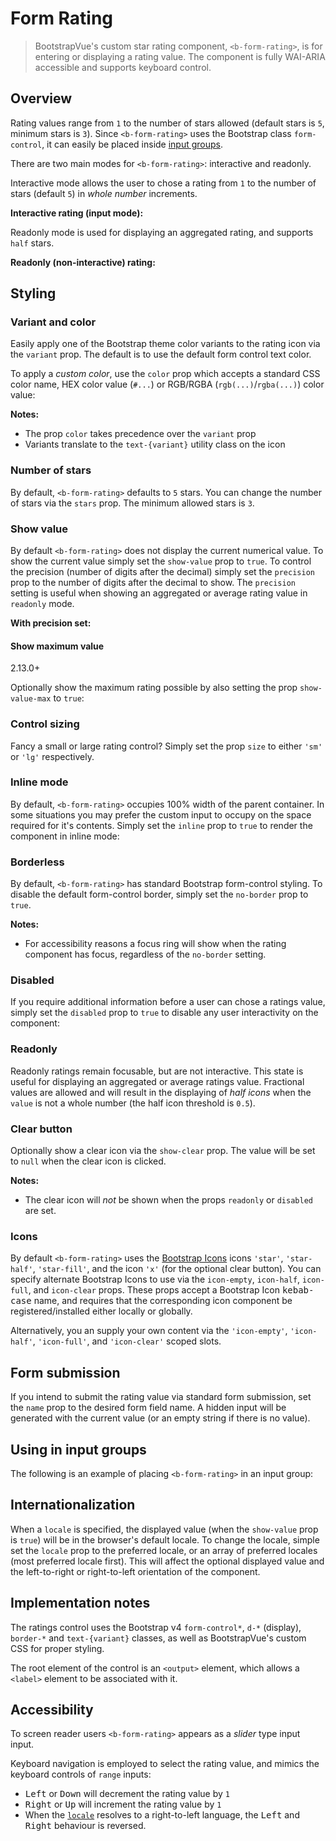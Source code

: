 

<Meta of={FormRatingStory} />

# Form Rating

> BootstrapVue's custom star rating component, `<b-form-rating>`, is for entering or displaying a
> rating value. The component is fully WAI-ARIA accessible and supports keyboard control.

## Overview

Rating values range from `1` to the number of stars allowed (default stars is `5`, minimum stars is
`3`). Since `<b-form-rating>` uses the Bootstrap class `form-control`, it can easily be placed
inside [input groups](/docs/components/input-group).

There are two main modes for `<b-form-rating>`: interactive and readonly.

Interactive mode allows the user to chose a rating from `1` to the number of stars (default `5`) in
_whole number_ increments.

**Interactive rating (input mode):**

<Canvas of={FormRatingStory.Overview} />

Readonly mode is used for displaying an aggregated rating, and supports `half` stars.

**Readonly (non-interactive) rating:**

<Canvas of={FormRatingStory.Overview1} />

## Styling

### Variant and color

Easily apply one of the Bootstrap theme color variants to the rating icon via the `variant` prop.
The default is to use the default form control text color.

<Canvas of={FormRatingStory.VariantAndColor} />

To apply a _custom color_, use the `color` prop which accepts a standard CSS color name, HEX color
value (`#...`) or RGB/RGBA (`rgb(...)`/`rgba(...)`) color value:

<Canvas of={FormRatingStory.VariantAndColor1} />

**Notes:**

- The prop `color` takes precedence over the `variant` prop
- Variants translate to the `text-{variant}` utility class on the icon

### Number of stars

By default, `<b-form-rating>` defaults to `5` stars. You can change the number of stars via the
`stars` prop. The minimum allowed stars is `3`.

<Canvas of={FormRatingStory.NumberOfStars} />

### Show value

By default `<b-form-rating>` does not display the current numerical value. To show the current value
simply set the `show-value` prop to `true`. To control the precision (number of digits after the
decimal) simply set the `precision` prop to the number of digits after the decimal to show. The
`precision` setting is useful when showing an aggregated or average rating value in `readonly` mode.

<Canvas of={FormRatingStory.ShowValue} />

**With precision set:**

<Canvas of={FormRatingStory.ShowValue1} />

#### Show maximum value

<span class="badge badge-info small">2.13.0+</span>

Optionally show the maximum rating possible by also setting the prop `show-value-max` to `true`:

<Canvas of={FormRatingStory.ShowMaximumValue} />

### Control sizing

Fancy a small or large rating control? Simply set the prop `size` to either `'sm'` or `'lg'`
respectively.

<Canvas of={FormRatingStory.ControlSizing} />

### Inline mode

By default, `<b-form-rating>` occupies 100% width of the parent container. In some situations you
may prefer the custom input to occupy on the space required for it's contents. Simply set the
`inline` prop to `true` to render the component in inline mode:

<Canvas of={FormRatingStory.InlineMode} />

### Borderless

By default, `<b-form-rating>` has standard Bootstrap form-control styling. To disable the default
form-control border, simply set the `no-border` prop to `true`.

<Canvas of={FormRatingStory.Borderless} />

**Notes:**

- For accessibility reasons a focus ring will show when the rating component has focus, regardless
  of the `no-border` setting.

### Disabled

If you require additional information before a user can chose a ratings value, simply set the
`disabled` prop to `true` to disable any user interactivity on the component:

<Canvas of={FormRatingStory.Disabled} />

### Readonly

Readonly ratings remain focusable, but are not interactive. This state is useful for displaying an
aggregated or average ratings value. Fractional values are allowed and will result in the displaying
of _half icons_ when the `value` is not a whole number (the half icon threshold is `0.5`).

<Canvas of={FormRatingStory.Readonly} />

### Clear button

Optionally show a clear icon via the `show-clear` prop. The value will be set to `null` when the
clear icon is clicked.

<Canvas of={FormRatingStory.ClearButton} />

**Notes:**

- The clear icon will _not_ be shown when the props `readonly` or `disabled` are set.

### Icons

By default `<b-form-rating>` uses the [Bootstrap Icons](/docs/icons) icons `'star'`, `'star-half'`,
`'star-fill'`, and the icon `'x'` (for the optional clear button). You can specify alternate
Bootstrap Icons to use via the `icon-empty`, `icon-half`, `icon-full`, and `icon-clear` props. These
props accept a Bootstrap Icon <samp>kebab-case</samp> name, and requires that the corresponding icon
component be registered/installed either locally or globally.

<Canvas of={FormRatingStory.Icons} />

Alternatively, you an supply your own content via the `'icon-empty'`, `'icon-half'`, `'icon-full'`,
and `'icon-clear'` scoped slots.

## Form submission

If you intend to submit the rating value via standard form submission, set the `name` prop to the
desired form field name. A hidden input will be generated with the current value (or an empty string
if there is no value).

## Using in input groups

The following is an example of placing `<b-form-rating>` in an input group:

<Canvas of={FormRatingStory.UsingInInputGroups} />

## Internationalization

When a `locale` is specified, the displayed value (when the `show-value` prop is `true`) will be in
the browser's default locale. To change the locale, simple set the `locale` prop to the preferred
locale, or an array of preferred locales (most preferred locale first). This will affect the
optional displayed value and the left-to-right or right-to-left orientation of the component.

<Canvas of={FormRatingStory.Internationalization} />

## Implementation notes

The ratings control uses the Bootstrap v4 `form-control*`, `d-*` (display), `border-*` and
`text-{variant}` classes, as well as BootstrapVue's custom CSS for proper styling.

The root element of the control is an `<output>` element, which allows a `<label>` element to be
associated with it.

## Accessibility

To screen reader users `<b-form-rating>` appears as a _slider_ type input input.

Keyboard navigation is employed to select the rating value, and mimics the keyboard controls of
`range` inputs:

- <kbd>Left</kbd> or <kbd>Down</kbd> will decrement the rating value by `1`
- <kbd>Right</kbd> or <kbd>Up</kbd> will increment the rating value by `1`
- When the [`locale`](#internationalization) resolves to a right-to-left language, the
  <kbd>Left</kbd> and <kbd>Right</kbd> behaviour is reversed.
